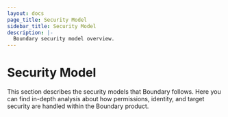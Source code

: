 ```yaml
---
layout: docs
page_title: Security Model 
sidebar_title: Security Model
description: |-
  Boundary security model overview.
---
```


# Security Model

This section describes the security models that Boundary follows. Here you can find in-depth analysis about how permissions, identity, and target security are handled within the Boundary product.
